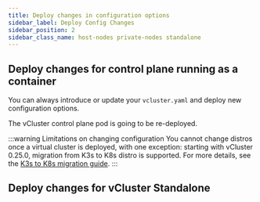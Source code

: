 ```yaml
---
title: Deploy changes in configuration options
sidebar_label: Deploy Config Changes
sidebar_position: 2
sidebar_class_name: host-nodes private-nodes standalone
---
```




## Deploy changes for control plane running as a container

<TenancySupport hostNodes="true" privateNodes="true"/>

You can always introduce or update your `vcluster.yaml` and deploy new configuration options.

The vCluster control plane pod is going to be re-deployed.

<p></p>

:::warning Limitations on changing configuration
You cannot change distros once a virtual cluster is deployed, with one exception: starting with vCluster 0.25.0, migration from K3s to K8s distro is supported. For more details, see the [K3s to K8s migration guide](/vcluster/deploy/upgrade/distro-migration.mdx).
:::

<DeployChanges />

## Deploy changes for vCluster Standalone 

<TenancySupport standalone="true" />

<DeployChangesStandalone />

